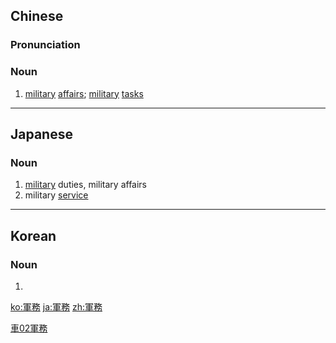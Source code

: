 {{also|军务}}
==Chinese==
{{zh-forms|s=军务}}

===Pronunciation===
{{zh-pron
|m=jūnwù
|mn=kun-bū
|cat=n
}}

===Noun===
{{zh-noun}}

# [[military]] [[affairs]]; [[military]] [[tasks]]

[[Category:zh:Military|車02軍務]]

----

==Japanese==
{{ja-kanjitab|ぐん|む|yomi=o}}

===Noun===
{{ja-noun|ぐんむ}}

# [[military]] duties, military affairs
# military [[service]]
----
==Korean==
{{ko-hanjatab}}

===Noun===
{{ko-noun|hj|hangeul=군무}}

# {{hanja form of|군무}}

[[ko:軍務]]
[[ja:軍務]]
[[zh:軍務]]
